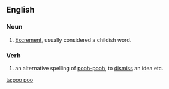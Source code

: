 ==English==
===Noun===
{{en-noun}}
#{{UK}} [[Excrement]], usually considered a childish word.

===Verb===
{{en-verb}}
# an alternative spelling of [[pooh-pooh]], to [[dismiss]] an idea etc.

[[ta:poo poo]]